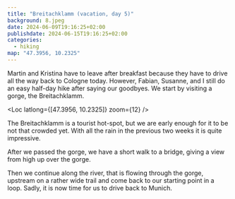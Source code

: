 ```yaml
---
title: "Breitachklamm (vacation, day 5)"
background: 8.jpeg
date: 2024-06-09T19:16:25+02:00
publishdate: 2024-06-15T19:16:25+02:00
categories:
  - hiking
map: "47.3956, 10.2325"
---
```


Martin and Kristina have to leave after breakfast because they have to drive all
the way back to Cologne today. However, Fabian, Susanne, and I still do an easy
half-day hike after saying our goodbyes. We start by visiting a gorge, the
Breitachklamm.

<Loc latlong={[47.3956, 10.2325]} zoom={12} />

The Breitachklamm is a tourist hot-spot, but we are early enough for it to be
not that crowded yet. With all the rain in the previous two weeks it is quite
impressive.

<Gallery large="true">
  <Rimg src="2.jpeg" alt="Breitachklamm" />
  <Rimg src="3.jpeg" alt="Breitachklamm" />
  <Rimg src="4.jpeg" alt="Breitachklamm" />
  <Rimg src="5.jpeg" alt="Breitachklamm" />
  <Rimg src="6.jpeg" caption="A natural bridge above the gorge." />
  <Rimg src="7.jpeg" alt="Breitachklamm" />
</Gallery>

After we passed the gorge, we have a short walk to a bridge, giving a view from
high up over the gorge.

<Rimg src="8.jpeg" alt="View from above the Breitachklamm" />

Then we continue along the river, that is flowing
through the gorge, upstream on a rather wide trail and come back to our starting
point in a loop. Sadly, it is now time for us to drive back to Munich.

<Rimg
  src="9.jpeg"
  caption="At one spot of the river shore are a lot of cairns."
/>
